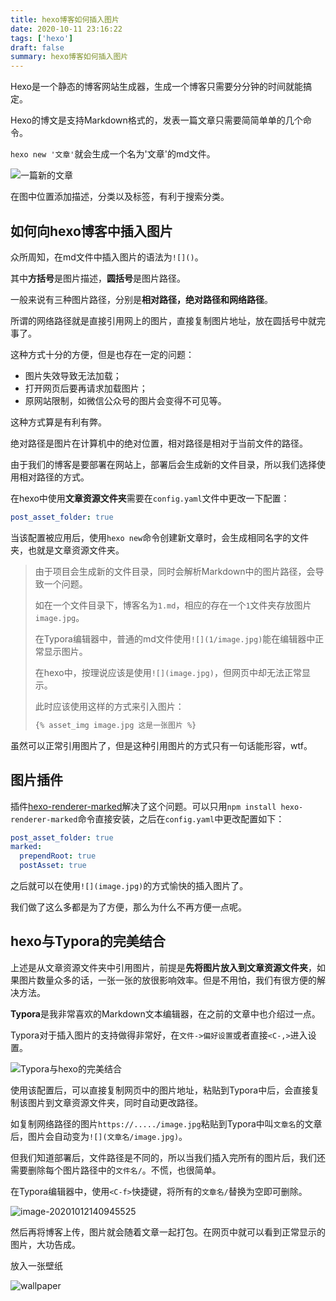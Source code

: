 ```yaml
---
title: hexo博客如何插入图片
date: 2020-10-11 23:16:22
tags: ['hexo']
draft: false
summary: hexo博客如何插入图片
---
```


Hexo是一个静态的博客网站生成器，生成一个博客只需要分分钟的时间就能搞定。

Hexo的博文是支持Markdown格式的，发表一篇文章只需要简简单单的几个命令。

`hexo new '文章'`就会生成一个名为'文章'的md文件。

![一篇新的文章](/static/hexo博客如何插入图片/1.png)

在图中位置添加描述，分类以及标签，有利于搜索分类。

## 如何向hexo博客中插入图片

众所周知，在md文件中插入图片的语法为`![]()`。

其中**方括号**是图片描述，**圆括号**是图片路径。

一般来说有三种图片路径，分别是**相对路径，绝对路径和网络路径**。

所谓的网络路径就是直接引用网上的图片，直接复制图片地址，放在圆括号中就完事了。

这种方式十分的方便，但是也存在一定的问题：

- 图片失效导致无法加载；
- 打开网页后要再请求加载图片；
- 原网站限制，如微信公众号的图片会变得不可见等。

这种方式算是有利有弊。

绝对路径是图片在计算机中的绝对位置，相对路径是相对于当前文件的路径。

由于我们的博客是要部署在网站上，部署后会生成新的文件目录，所以我们选择使用相对路径的方式。

在hexo中使用**文章资源文件夹**需要在`config.yaml`文件中更改一下配置：

``` yaml
post_asset_folder: true
```

当该配置被应用后，使用`hexo new`命令创建新文章时，会生成相同名字的文件夹，也就是文章资源文件夹。

> 由于项目会生成新的文件目录，同时会解析Markdown中的图片路径，会导致一个问题。
>
> 如在一个文件目录下，博客名为`1.md`，相应的存在一个`1`文件夹存放图片`image.jpg`。
>
> 在Typora编辑器中，普通的md文件使用`![](1/image.jpg)`能在编辑器中正常显示图片。
>
> 在hexo中，按理说应该是使用`![](image.jpg)`，但网页中却无法正常显示。
>
> 此时应该使用这样的方式来引入图片：
>
> ``` markdown
> {% asset_img image.jpg 这是一张图片 %}
> ```

虽然可以正常引用图片了，但是这种引用图片的方式只有一句话能形容，wtf。

## 图片插件

插件[hexo-renderer-marked](https://github.com/hexojs/hexo-renderer-marked)解决了这个问题。可以只用`npm install hexo-renderer-marked`命令直接安装，之后在`config.yaml`中更改配置如下：

``` yaml
post_asset_folder: true
marked:
  prependRoot: true
  postAsset: true
```

之后就可以在使用`![](image.jpg)`的方式愉快的插入图片了。

我们做了这么多都是为了方便，那么为什么不再方便一点呢。

## hexo与Typora的完美结合

上述是从文章资源文件夹中引用图片，前提是**先将图片放入到文章资源文件夹**，如果图片数量众多的话，一张一张的放很影响效率。但是不用怕，我们有很方便的解决方法。

**Typora**是我非常喜欢的Markdown文本编辑器，在之前的文章中也介绍过一点。

Typora对于插入图片的支持做得非常好，在`文件->偏好设置`或者直接`<C-,>`进入设置。

![Typora与hexo的完美结合](/static/hexo博客如何插入图片/hexo和Typora的完美结合.jpg)

使用该配置后，可以直接复制网页中的图片地址，粘贴到Typora中后，会直接复制该图片到文章资源文件夹，同时自动更改路径。

如复制网络路径的图片`https://...../image.jpg`粘贴到Typora中叫`文章名`的文章后，图片会自动变为`![](文章名/image.jpg)`。

但我们知道部署后，文件路径是不同的，所以当我们插入完所有的图片后，我们还需要删除每个图片路径中的`文件名/`。不慌，也很简单。

在Typora编辑器中，使用`<C-f>`快捷键，将所有的`文章名/`替换为空即可删除。

![image-20201012140945525](/static/hexo博客如何插入图片/2.png)

然后再将博客上传，图片就会随着文章一起打包。在网页中就可以看到正常显示的图片，大功告成。

放入一张壁纸

![wallpaper](/static/hexo博客如何插入图片/wallpaper.jpg)
